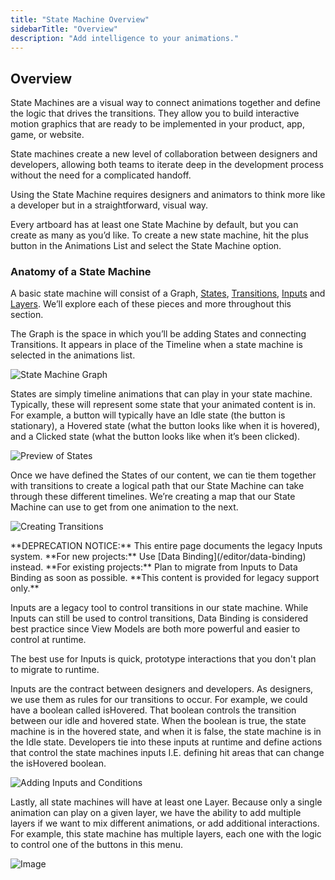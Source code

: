 ```yaml
---
title: "State Machine Overview"
sidebarTitle: "Overview"
description: "Add intelligence to your animations."
---
```


## Overview

State Machines are a visual way to connect animations together and define the logic that drives the transitions. They allow you to build interactive motion graphics that are ready to be implemented in your product, app, game, or website.

State machines create a new level of collaboration between designers and developers, allowing both teams to iterate deep in the development process without the need for a complicated handoff.

<YouTube id="0Hb7SlEW6MI" />

Using the State Machine requires designers and animators to think more like a developer but in a straightforward, visual way.

Every artboard has at least one State Machine by default, but you can create as many as you’d like. To create a new state machine, hit the plus button in the Animations List and select the State Machine option.

### Anatomy of a State Machine

A basic state machine will consist of a Graph, [States](/editor/state-machine/states), [Transitions](/editor/state-machine/transitions), [Inputs](/editor/state-machine/inputs) and [Layers](/editor/state-machine/layers). We’ll explore each of these pieces and more throughout this section.

The Graph is the space in which you’ll be adding States and connecting Transitions. It appears in place of the Timeline when a state machine is selected in the animations list.

![State Machine Graph](/images/editor/state-machine/307461c0-2006-4fdf-bdc3-61875d40f422.webp)

States are simply timeline animations that can play in your state machine. Typically, these will represent some state that your animated content is in. For example, a button will typically have an Idle state (the button is stationary), a Hovered state (what the button looks like when it is hovered), and a Clicked state (what the button looks like when it’s been clicked).

![Preview of States](https://ucarecdn.com/ca93f148-a38c-4eac-a166-8399065315c2/)

Once we have defined the States of our content, we can tie them together with transitions to create a logical path that our State Machine can take through these different timelines. We’re creating a map that our State Machine can use to get from one animation to the next.

![Creating Transitions](https://ucarecdn.com/cf0f53e3-abc9-43a9-b43a-e18483fe2613/)

<Warning>
  **DEPRECATION NOTICE:** This entire page documents the legacy Inputs system.
  **For new projects:** Use [Data Binding](/editor/data-binding) instead. **For
  existing projects:** Plan to migrate from Inputs to Data Binding as soon as
  possible. **This content is provided for legacy support only.**
</Warning>

Inputs are a legacy tool to control transitions in our state machine. While Inputs can still be used to control transitions, Data Binding is considered best practice since View Models are both more powerful and easier to control at runtime.


The best use for Inputs is quick, prototype interactions that you don't plan to migrate to runtime.

Inputs are the contract between designers and developers. As designers, we use them as rules for our transitions to occur. For example, we could have a boolean called isHovered. That boolean controls the transition between our idle and hovered state. When the boolean is true, the state machine is in the hovered state, and when it is false, the state machine is in the Idle state. Developers tie into these inputs at runtime and define actions that control the state machines inputs I.E. defining hit areas that can change the isHovered boolean.

![Adding Inputs and Conditions](https://ucarecdn.com/40789635-ca9e-4c95-970d-1040d66664f7/)

Lastly, all state machines will have at least one Layer. Because only a single animation can play on a given layer, we have the ability to add multiple layers if we want to mix different animations, or add additional interactions. For example, this state machine has multiple layers, each one with the logic to control one of the buttons in this menu.

![Image](https://ucarecdn.com/9b454ffc-1e08-495c-a4b7-b6ba71a7cbd2/)